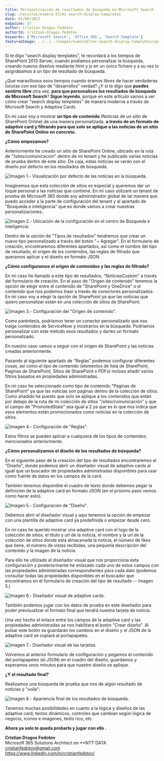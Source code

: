 ---
title: Personalización de resultados de búsqueda en Microsoft Search
slug: /revistas/numero-57/ms-search-display-templates
date: 01/09/2023
magazine: 57
author: Cristian Dragos Fedotov
authorId: cristian-dragos-fedotov
keywords: ['Microsoft Search', 'Office 365', 'Search Template']
featuredImage: ../../../images/numero57/ms-search-display-templates/image1.png
---

Si te digo "search display templates", te recordará a los tiempos de
SharePoint 2013 Server, cuando podíamos personalizar la búsqueda,
creando nuevos diseños mediante html y js en un único fichero y a su vez
lo asignábamos a un tipo de resultado de búsqueda.

¿Qué maravillosos esos tiempos cuando éramos libres de hacer verdaderas
locuras con ese tipo de "desarrollos" verdad? ¿Y si te digo que **puedes
sentirte libre** otra vez, **para que personalices los resultados de
búsqueda de Microsoft Search**? **Sigue leyendo**, porque en este
artículo vamos a ver cómo crear "search display templates" de manera
moderna a través de Microsoft Search y Adaptive Cards.

En mi caso voy a mostrar **un tipo de contenido** (Noticias de un sitio
de SharePoint Online) de una manera personalizada, **a través de un
formato de adaptive card y filtrando para que solo se aplique a las
noticias de un sitio de SharePoint Online en concreto.**

**¿Cómo empezamos?**

Anteriormente he creado un sitio de SharePoint Online, ubicado en la
ruta de "/sites/comunicacion" dentro de mi tenant y he publicado varias
noticias de prueba dentro de este sitio. De caja, estas noticias se
verán con el diseño por defecto en los resultados de búsqueda.

![**Imagen 1.- Visualización por defecto de las noticias en la búsqueda.**](../../../images/numero57/ms-search-display-templates/image1.png)


Imaginemos que esta colección de sitios es especial y queremos dar un
toque personal a las noticias que contiene. En mi caso utilizaré un
tenant de prueba de Microsoft 365 donde soy administrador global de tal
manera que puedo acceder a la parte de configuración del tenant y al
apartado de "Búsqueda e inteligencia" que es donde vamos a crear
nuestras personalizaciones.

![**Imagen 2.- Ubicación de la configuración en el centro de Búsqueda e inteligencia.**](../../../images/numero57/ms-search-display-templates/image2.png)


Dentro de la opción de "Tipos de resultados" tendremos que crear un
nuevo tipo personalizado a través del botón "+ Agregar". En el
formulario de creación, encontraremos diferentes apartados, así como el
nombre del tipo de resultado, el origen de los contenidos, las reglas de
filtrado que queramos aplicar y el diseño en formato JSON.

**¿Cómo configuramos el origen de contenidos y las reglas de filtrado?**

En mi caso he llamado a este tipo de resultados, "NoticiasCustom" a
través del formulario de creación. En el paso de "Origen de contenido"
tenemos la opción de elegir entre el contenido de "SharePoint y
OneDrive" o el contenido que nos podemos traer a través de conectores
personalizados. En mi caso voy a elegir la opción de SharePoint ya que
las noticias que quiero personalizar están en una colección de sitios de
SharePoint.

![**Imagen 3.- Configuración del "Origen de contenido".**](../../../images/numero57/ms-search-display-templates/image3.png)



Como paréntesis, podríamos tener un conector personalizado que nos
traiga contenidos de ServiceNow y mostrarlos en la búsqueda. Podríamos
personalizar con este método esos resultados y darles un formato
personalizado.

En nuestro caso vamos a seguir con el origen de SharePoint y las
noticias creadas anteriormente.

Pasando al siguiente apartado de "Reglas" podemos configurar diferentes
cosas, así como el tipo de contenido (elementos de lista de SharePoint,
Paginas de SharePoint, Sitios de SharePoint o PDFs) incluso añadir
varios filtros basados en propiedades administradas.

En mi caso he seleccionado como tipo de contenido "Paginas de
SharePoint" ya que las noticias son paginas dentro de la colección de
sitios. Como añadido he puesto que solo se aplique a los contenidos que
están por debajo de la ruta de mi colección de sitios
"/sites/comunicación" y que el campo de "PromotedState" sea igual a 2 ya
que es lo que nos indica que esos elementos están promocionados como
noticias en la colección de sitios.

![**Imagen 4.- Configuración de "Reglas".**](../../../images/numero57/ms-search-display-templates/image4.png)



Estos filtros se pueden aplicar a cualquiera de los tipos de contenidos
mencionados anteriormente.

**¿Cómo personalizamos el diseño de los resultados de búsqueda?**

En el siguiente paso de la creación del tipo de resultados encontraremos
el "Diseño", donde podemos abrir un diseñador visual de adaptive cards
al igual que un buscador de propiedades administradas disponibles para
usar como fuente de datos en los campos de la card.

También tenemos disponible el cuadro de texto donde debemos pegar la
definición de la adaptive card en formato JSON (en el próximo paso vemos
como hacer esto).

![Imagen 5.- Configuración de "Diseño".](../../../images/numero57/ms-search-display-templates/image5.png)


Debemos abrir el diseñador visual y aquí tenemos la opción de empezar
con una plantilla de adaptive card ya predefinida o empezar desde cero.

En mi caso he querido mostrar una adaptive card con el logo de la
colección de sitios, el titulo y url de la noticia, el nombre y la url
de la colección de sitios donde esta almacenada la noticia, el número de
likes que tiene, el número de vistas recibidas, una pequeña descripción
del contenido y la imagen de la noticia.

Para ello he utilizado el diseñador visual que nos proporciona esta
configuración y posteriormente he enlazado cada uno de estos campos con
las propiedades administradas correspondientes para cada dato (podemos
consultar todas las propiedades disponibles en el buscador que
encontramos en el formulario de creación del tipo de resultado -- Imagen
5.)

![**Imagen 6.- Diseñador visual de adaptive cards.**](../../../images/numero57/ms-search-display-templates/image6.png)


También podemos jugar con los datos de prueba en este diseñador para
poder previsualizar el formato final que tendrá nuestra tarjeta de
noticia.

Una vez hecho el enlace entre los campos de la adaptive card y las
propiedades administradas se nos habilitara el botón "Crear diseño". Al
pulsar este botón se guardarán los cambios en el diseño y el JSON de la
adaptive card se copiará al portapapeles.

![**Imagen 7.- Diseñador visual de las tarjetas.**](../../../images/numero57/ms-search-display-templates/image7.png)


Volvemos al anterior formulario de configuración y pegamos el contenido
del portapapeles (el JSON) en el cuadro del diseño, guardamos y
esperamos unos minutos para que nuestro diseño se aplique.

**¿Y el resultado final?**

Realizamos una búsqueda de prueba que nos de algún resultado de noticias
y "voilà":

![**Imagen 8.- Apariencia final de los resultados de búsqueda.**](../../../images/numero57/ms-search-display-templates/image8.png)


Tenemos muchas posibilidades en cuanto a la lógica y diseños de las
adaptive card; textos dinámicos, controles que cambian según lógica de
negocio, iconos e imágenes, texto rico, etc.

**Ahora ya solo te queda probarlo y jugar con ello .**

**Cristian Dragos Fedotov** <br />
Microsoft 365 Solutions Architect en **NTT DATA <br />
cristianfedotov@gmail.com <br />
https://www.linkedin.com/in/cristianfedotov/ <br />


